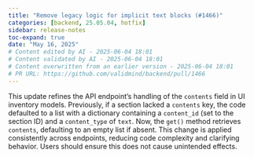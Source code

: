 ```yaml
---
title: "Remove legacy logic for implicit text blocks (#1466)"
categories: [backend, 25.05.04, hotfix]
sidebar: release-notes
toc-expand: true
date: "May 16, 2025"
# Content edited by AI - 2025-06-04 18:01
# Content validated by AI - 2025-06-04 18:01
# Content overwritten from an earlier version - 2025-06-04 18:01
# PR URL: https://github.com/validmind/backend/pull/1466
---
```


This update refines the API endpoint's handling of the `contents` field in UI inventory models. Previously, if a section lacked a `contents` key, the code defaulted to a list with a dictionary containing a `content_id` (set to the section ID) and a `content_type` of `text`. Now, the `get()` method retrieves `contents`, defaulting to an empty list if absent. This change is applied consistently across endpoints, reducing code complexity and clarifying behavior. Users should ensure this does not cause unintended effects.